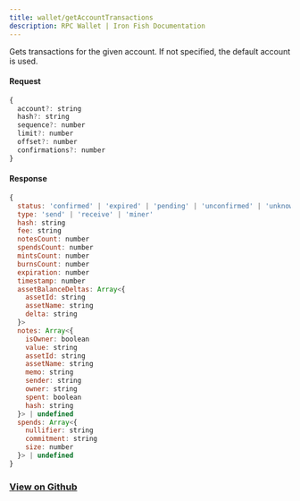 ```yaml
---
title: wallet/getAccountTransactions
description: RPC Wallet | Iron Fish Documentation
---
```


Gets transactions for the given account. If not specified, the default account is used.

#### Request

```js
{
  account?: string
  hash?: string
  sequence?: number
  limit?: number
  offset?: number
  confirmations?: number
}
```

#### Response

```js
{
  status: 'confirmed' | 'expired' | 'pending' | 'unconfirmed' | 'unknown'
  type: 'send' | 'receive' | 'miner'
  hash: string
  fee: string
  notesCount: number
  spendsCount: number
  mintsCount: number
  burnsCount: number
  expiration: number
  timestamp: number
  assetBalanceDeltas: Array<{
    assetId: string
    assetName: string
    delta: string
  }>
  notes: Array<{
    isOwner: boolean
    value: string
    assetId: string
    assetName: string
    memo: string
    sender: string
    owner: string
    spent: boolean
    hash: string
  }> | undefined
  spends: Array<{
    nullifier: string
    commitment: string
    size: number
  }> | undefined
}
```

### [View on Github](https://github.com/iron-fish/ironfish/blob/master/ironfish/src/rpc/routes/wallet/getTransactions.ts)
